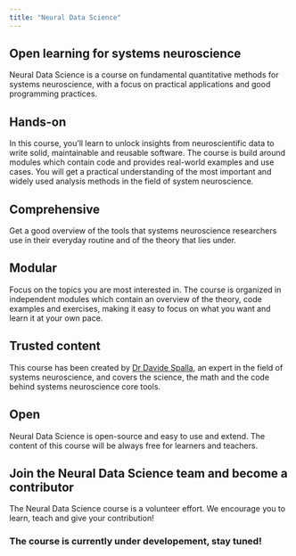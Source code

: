```yaml
---
title: "Neural Data Science"
---
```

## Open learning for systems neuroscience

Neural Data Science is a course on fundamental quantitative methods for systems neuroscience, with a focus on practical applications and good programming practices. 

## Hands-on
In this course, you'll learn to unlock insights from neuroscientific data to write solid, maintainable and reusable software. The course is build around modules which contain code and provides real-world examples and use cases. You will get a practical understanding of the most important and widely used analysis methods in the field of system neuroscience.

## Comprehensive
Get a good overview of the tools that systems neuroscience researchers use in their everyday routine and of the theory that lies under.

## Modular 
Focus on the topics you are most interested in. The course is organized in independent modules which contain an overview of the theory, code examples and exercises, making it easy to focus on what you want and learn it at your own pace.

## Trusted content
This course has been created by [Dr Davide Spalla](https://www.linkedin.com/in/davide-spalla-02838aa7/?originalSubdomain=nl), an expert in the field of systems neuroscience, and covers the science, the math and the code behind systems neuroscience core tools. 

## Open
Neural Data Science is open-source and easy to use and extend. The content of this course will be always free for learners and teachers. 

## Join the Neural Data Science team and become a contributor
The Neural Data Science course is a volunteer effort. We encourage you to learn, teach and give your contribution!


### The course is currently under developement, stay tuned!
